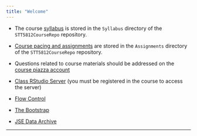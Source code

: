 ```yaml
---
title: "Welcome"
---
```



* The course [syllabus](./Syllabus/STT5812SyllabusSpring2018.html) is stored in the `Syllabus` directory of the `STT5812CourseRepo` repository.

* [Course pacing and assignments](./Assignments/STT5812AssignmentsSpring2018.html) are stored in the `Assignments` directory of the `STT5812CourseRepo` repository.

* Questions related to course materials should be addressed on the [course piazza account](https://piazza.com/appstate/spring2018/stt5812)

* [Class RStudio Server](https://mathr.math.appstate.edu) (you must be registered in the course to access the server)

* [Flow Control](../STT3851ClassRepo/Rmarkdown/FlowControl.html)

* [The Bootstrap](../STT3851ClassRepo/Rmarkdown/TheBootstrap.html)

* [JSE Data Archive](http://www.amstat.org/publications/jse/jse_data_archive.htm)


* * *
